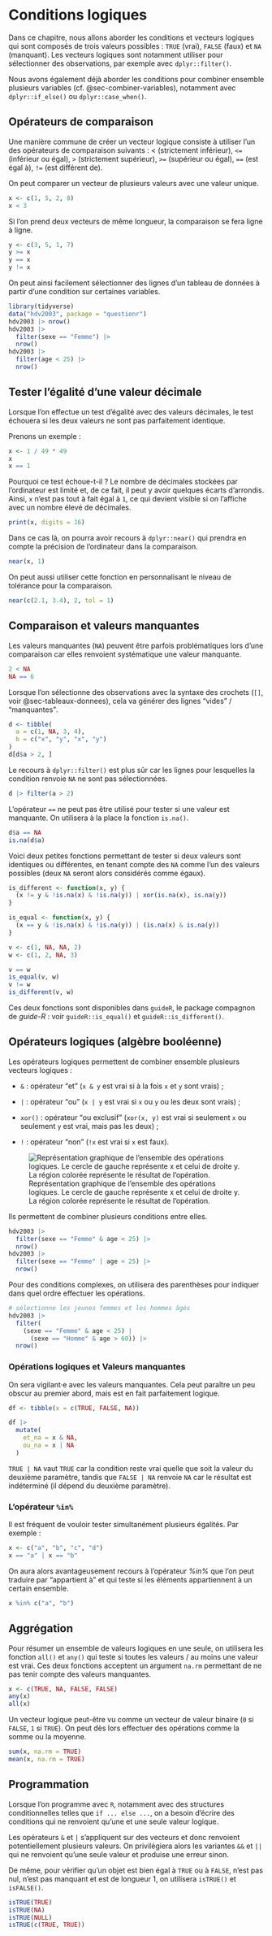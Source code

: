 # Conditions logiques {#sec-conditions-logiques}

Dans ce chapitre, nous allons aborder les conditions et vecteurs logiques qui sont composés de trois valeurs possibles : `TRUE` (vrai), `FALSE` (faux) et `NA` (manquant). Les vecteurs logiques sont notamment utiliser pour sélectionner des observations, par exemple avec `dplyr::filter()`.

Nous avons également déjà aborder les conditions pour combiner ensemble plusieurs variables (cf. @sec-combiner-variables), notamment avec `dplyr::if_else()` ou `dplyr::case_when()`.

## Opérateurs de comparaison

Une manière commune de créer un vecteur logique consiste à utiliser l'un des opérateurs de comparaison suivants : \< (strictement inférieur), `<=` (inférieur ou égal), `>` (strictement supérieur), `>=` (supérieur ou égal), `==` (est égal à), `!=` (est différent de).

On peut comparer un vecteur de plusieurs valeurs avec une valeur unique.

```r
x <- c(1, 5, 2, 8)
x < 3
```

Si l'on prend deux vecteurs de même longueur, la comparaison se fera ligne à ligne.

```r
y <- c(3, 5, 1, 7)
y >= x
y == x
y != x
```

On peut ainsi facilement sélectionner des lignes d'un tableau de données à partir d'une condition sur certaines variables.

```r
library(tidyverse)
data("hdv2003", package = "questionr")
hdv2003 |> nrow()
hdv2003 |>
  filter(sexe == "Femme") |> 
  nrow()
hdv2003 |> 
  filter(age < 25) |> 
  nrow()
```

::: callout-tip
## Tester l'égalité d'une valeur décimale

Lorsque l'on effectue un test d'égalité avec des valeurs décimales, le test échouera si les deux valeurs ne sont pas parfaitement identique.

Prenons un exemple :

```r
x <- 1 / 49 * 49
x
x == 1
```

Pourquoi ce test échoue-t-il ? Le nombre de décimales stockées par l'ordinateur est limité et, de ce fait, il peut y avoir quelques écarts d'arrondis. Ainsi, `x` n'est pas tout à fait égal à `1`, ce qui devient visible si on l'affiche avec un nombre élevé de décimales.

```r
print(x, digits = 16)
```

Dans ce cas là, on pourra avoir recours à `dplyr::near()` qui prendra en compte la précision de l'ordinateur dans la comparaison.

```r
near(x, 1)
```

On peut aussi utiliser cette fonction en personnalisant le niveau de tolérance pour la comparaison.

```r
near(c(2.1, 3.4), 2, tol = 1)
```
:::

## Comparaison et valeurs manquantes {#sec-comparaison-valeurs-manquantes}

Les valeurs manquantes (`NA`) peuvent être parfois problématiques lors d'une comparaison car elles renvoient systématique une valeur manquante.

```r
2 < NA
NA == 6
```

Lorsque l'on sélectionne des observations avec la syntaxe des crochets (`[]`, voir @sec-tableaux-donnees), cela va générer des lignes <q>vides</q> / <q>manquantes</q>.

```r
d <- tibble(
  a = c(1, NA, 3, 4),
  b = c("x", "y", "x", "y")
)
d[d$a > 2, ]
```

Le recours à `dplyr::filter()` est plus sûr car les lignes pour lesquelles la condition renvoie `NA` ne sont pas sélectionnées.

```r
d |> filter(a > 2)
```

L'opérateur `==` ne peut pas être utilisé pour tester si une valeur est manquante. On utilisera à la place la fonction `is.na()`.

```r
d$a == NA
is.na(d$a)
```

::: callout-tip
Voici deux petites fonctions permettant de tester si deux valeurs sont identiques ou différentes, en tenant compte des `NA` comme l'un des valeurs possibles (deux `NA` seront alors considérés comme égaux).

```r
is_different <- function(x, y) {
  (x != y & !is.na(x) & !is.na(y)) | xor(is.na(x), is.na(y))
}

is_equal <- function(x, y) {
  (x == y & !is.na(x) & !is.na(y)) | (is.na(x) & is.na(y))
}

v <- c(1, NA, NA, 2)
w <- c(1, 2, NA, 3)

v == w
is_equal(v, w)
v != w
is_different(v, w)
```

Ces deux fonctions sont disponibles dans `guideR`, le package compagnon de *guide-R* : voir `guideR::is_equal()` et `guideR::is_different()`.

:::

## Opérateurs logiques (algèbre booléenne)

Les opérateurs logiques permettent de combiner ensemble plusieurs vecteurs logiques :

-   `&` : opérateur <q>et</q> (`x & y` est vrai si à la fois `x` et `y` sont vrais) ;

-   `|` : opérateur <q>ou</q> (`x | y` est vrai si `x` ou `y` ou les deux sont vrais) ;

-   `xor()` : opérateur <q>ou exclusif</q> (`xor(x, y)` est vrai si seulement `x` ou seulement `y` est vrai, mais pas les deux) ;

-   `!` : opérateur <q>non</q> (`!x` est vrai si `x` est faux).

![Représentation graphique de l'ensemble des opérations logiques. Le cercle de gauche représente x et celui de droite y. La région colorée représente le résultat de l'opération.](ressources/operations_logiques.png)

Ils permettent de combiner plusieurs conditions entre elles.

```r
hdv2003 |>
  filter(sexe == "Femme" & age < 25) |> 
  nrow()
hdv2003 |>
  filter(sexe == "Femme" | age < 25) |> 
  nrow()
```

Pour des conditions complexes, on utilisera des parenthèses pour indiquer dans quel ordre effectuer les opérations.

```r
# sélectionne les jeunes femmes et les hommes âgés
hdv2003 |>
  filter(
    (sexe == "Femme" & age < 25) | 
      (sexe == "Homme" & age > 60)) |> 
  nrow()
```

### Opérations logiques et Valeurs manquantes

On sera vigilant·e avec les valeurs manquantes. Cela peut paraître un peu obscur au premier abord, mais est en fait parfaitement logique.

```r
df <- tibble(x = c(TRUE, FALSE, NA))

df |> 
  mutate(
    et_na = x & NA,
    ou_na = x | NA
  )
```

`TRUE | NA` vaut `TRUE` car la condition reste vrai quelle que soit la valeur du deuxième paramètre, tandis que `FALSE | NA` renvoie `NA` car le résultat est indéterminé (il dépend du deuxième paramètre).

### L'opérateur `%in%`

Il est fréquent de vouloir tester simultanément plusieurs égalités. Par exemple :

```r
x <- c("a", "b", "c", "d")
x == "a" | x == "b"
```

On aura alors avantageusement recours à l'opérateur *%in%* que l'on peut traduire par <q>appartient à</q> et qui teste si les éléments appartiennent à un certain ensemble.

```r
x %in% c("a", "b")
```

## Aggrégation

Pour résumer un ensemble de valeurs logiques en une seule, on utilisera les fonction `all()` et `any()` qui teste si toutes les valeurs / au moins une valeur est vrai. Ces deux fonctions acceptent un argument `na.rm` permettant de ne pas tenir compte des valeurs manquantes.

```r
x <- c(TRUE, NA, FALSE, FALSE)
any(x)
all(x)
```

Un vecteur logique peut-être vu comme un vecteur de valeur binaire (`0` si `FALSE`, `1` si `TRUE`). On peut dès lors effectuer des opérations comme la somme ou la moyenne.

```r
sum(x, na.rm = TRUE)
mean(x, na.rm = TRUE)
```

## Programmation

Lorsque l'on programme avec `R`, notamment avec des structures conditionnelles telles que `if ... else ...`, on a besoin d'écrire des conditions qui ne renvoient qu'une et une seule valeur logique.

Les opérateurs `&` et `|` s'appliquent sur des vecteurs et donc renvoient potentiellement plusieurs valeurs. On privilégiera alors les variantes `&&` et `||` qui ne renvoient qu'une seule valeur et produise une erreur sinon.

De même, pour vérifier qu'un objet est bien égal à `TRUE` ou à `FALSE`, n'est pas nul, n'est pas manquant et est de longueur 1, on utilisera `isTRUE()` et `isFALSE()`.

```r
isTRUE(TRUE)
isTRUE(NA)
isTRUE(NULL)
isTRUE(c(TRUE, TRUE))
```
